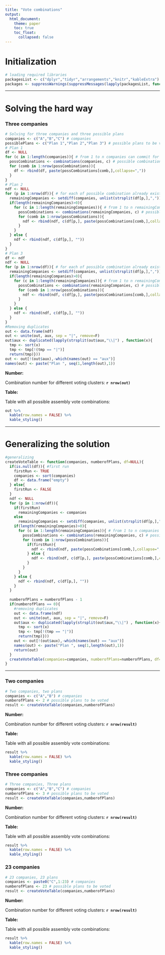 ```yaml
---
title: "Vote combinations"
output:
  html_document:
    theme: paper
    toc: true
    toc_float:
      collapsed: false
---
```


Initialization
===================

```r
# loading required libraries
packagesList <- c("dplyr","tidyr","arrangements","knitr","kableExtra")
packages <- suppressWarnings(suppressMessages(lapply(packagesList, function(x){ if(!require(x, character.only = T, quietly = T)){ install.packages(x); return(paste0("installed missing package: ", x)) } else paste0("required package is installed: ", x) } )))
```


---------------


Solving the hard way
===================

### Three companies

```r
# Solving for three companies and three possible plans
companies <- c("A","B","C") # companies
possiblePlans <- c("Plan 1","Plan 2","Plan 3") # possible plans to be voted
# Plan 1
df <- NULL
for (c in 1:length(companies)){ # from 1 to n companies can commit for first plan
  possCombinations <- combinations(companies, c) # possible combinations for companies to commit to 
  for (comb in 1:nrow(possCombinations)){ 
    df <- rbind(df, paste(possCombinations[comb,],collapse=","))
  }
}
# Plan 2
ndf <- NULL
for (p in 1:nrow(df)){ # for each of possible combination already existent
  remainingCompanies <- setdiff(companies, unlist(strsplit(df[p,],","))) # remaining companies without a plan
  if(length(remainingCompanies)>0){
    for (c in 1:length(remainingCompanies)){ # from 1 to n remainingCompanies can commit to current plan
      possCombinations <- combinations(remainingCompanies, c) # possible combinations for companies to commit to 
      for (comb in 1:nrow(possCombinations)){
        ndf <- rbind(ndf, c(df[p,], paste(possCombinations[comb,],collapse=","))) 
      }
    }
  } else {
    ndf <- rbind(ndf, c(df[p,], "")) 
  }
}
# Plan 3
df <- ndf
ndf <- NULL
for (p in 1:nrow(df)){ # for each of possible combination already existent
  remainingCompanies <- setdiff(companies, unlist(strsplit(df[p,],","))) # remaining companies without a plan
  if(length(remainingCompanies)>0){
    for (c in 1:length(remainingCompanies)){ # from 1 to n remainingCompanies can commit to current plan
      possCombinations <- combinations(remainingCompanies, c) # possible combinations for companies to commit to 
      for (comb in 1:nrow(possCombinations)){ 
        ndf <- rbind(ndf, c(df[p,], paste(possCombinations[comb,],collapse=","))) 
      }
    }
  } else {
    ndf <- rbind(ndf, c(df[p,], "")) 
  }
}
#Removing duplicates
out <- data.frame(ndf)
out <- unite(out, aux, sep = "|", remove=F) 
out$aux <- duplicated(lapply(strsplit(out$aux,"\\|") , function(x){
  tmp <- sort(x)
  tmp <- tmp[!(tmp == "|")]
  return(tmp)}))
out <- out[!(out$aux),-which(names(out) == "aux")] 
names(out) <- paste("Plan ", seq(1,length(out),1))
```

<b>Number:</b>

Combination number for different voting clusters: <b> `r nrow(out) `</b>

<b>Table:</b>

Table with all possible assembly vote combinations:

```r
out %>%
  kable(row.names = FALSE) %>%
  kable_styling()
```


---------------


Generalizing the solution
===================

```r
#generalizing
createVoteTable <- function(companies, numberofPlans, df=NULL){
  if(is.null(df)){ #first run
    firstRun <- TRUE
    companies <- sort(companies)
    df <- data.frame("empty")
  } else{
    firstRun <- FALSE
  }
  ndf <- NULL
  for (p in 1:nrow(df)){
    if(firstRun)
      remainingCompanies <- companies
    else
      remainingCompanies <- setdiff(companies, unlist(strsplit(df[p,],",")))
    if(length(remainingCompanies)>0){
      for (c in 1:length(remainingCompanies)){ # from 1 to n companies can commit for first plan
        possCombinations <- combinations(remainingCompanies, c) # possible combinations for companies to commit to 
        for (comb in 1:nrow(possCombinations)){
          if(firstRun){
            ndf <- rbind(ndf, paste(possCombinations[comb,],collapse=","))
          } else {
            ndf <- rbind(ndf, c(df[p,], paste(possCombinations[comb,],collapse=","))) 
          }
        }
      }
    } else {
      ndf <- rbind(ndf, c(df[p,], "")) 
    }
  }
  
  numberofPlans = numberofPlans - 1
  if(numberofPlans == 0){
    #removing duplicates
    out <- data.frame(ndf)
    out <- unite(out, aux, sep = "|", remove=F) 
    out$aux <- duplicated(lapply(strsplit(out$aux,"\\|") , function(x){
      tmp <- sort(x)
      tmp <- tmp[!(tmp == "|")]
      return(tmp)}))
    out <- out[!(out$aux),-which(names(out) == "aux")] 
    names(out) <- paste("Plan ", seq(1,length(out),1))
    return(out)
  }
  createVoteTable(companies=companies, numberofPlans=numberofPlans, df=ndf)
} 
```



---------------


### Two companies

```r
# Two companies, two plans 
companies <- c("A","B") # companies
numberofPlans <- 2 # possible plans to be voted
result <- createVoteTable(companies,numberofPlans)
```

<b>Number:</b>

Combination number for different voting clusters: <b> `r nrow(result) `</b>

<b>Table:</b>

Table with all possible assembly vote combinations:

```r
result %>%
  kable(row.names = FALSE) %>%
  kable_styling()
```



### Three companies

```r
# Three companies, Three plans 
companies <- c("A","B","C") # companies
numberofPlans <- 3 # possible plans to be voted
result <- createVoteTable(companies,numberofPlans)
```

<b>Number:</b>

Combination number for different voting clusters: <b> `r nrow(result) `</b>

<b>Table:</b>

Table with all possible assembly vote combinations:

```r
result %>%
  kable(row.names = FALSE) %>%
  kable_styling()
```


### 23 companies

```r
# 23 companies, 23 plans
companies <- paste0("C",1:23) # companies
numberofPlans <- 23 # possible plans to be voted
result <- createVoteTable(companies,numberofPlans)
```

<b>Number:</b>

Combination number for different voting clusters: <b> `r nrow(result) `</b>

<b>Table:</b>

Table with all possible assembly vote combinations:

```r
result %>%
  kable(row.names = FALSE) %>%
  kable_styling()
```
